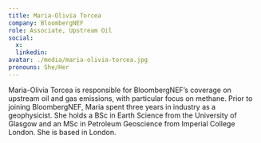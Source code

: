 ```yaml
---
title: Maria-Olivia Torcea
company: BloombergNEF
role: Associate, Upstream Oil
social:
  x: 
  linkedin: 
avatar: ./media/maria-olivia-torcea.jpg
pronouns: She/Her
---
```

Maria-Olivia Torcea is responsible for BloombergNEF’s coverage on upstream oil and gas emissions, with particular focus on methane. 
Prior to joining BloombergNEF, Maria spent three years in industry as a geophysicist. She holds a BSc in Earth Science from the University of Glasgow and an MSc in Petroleum Geoscience from Imperial College London. She is based in London.